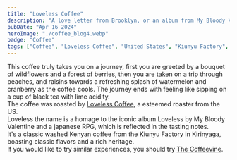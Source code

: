 ```yaml
---
title: "Loveless Coffee"
description: "A love letter from Brooklyn, or an album from My Bloody Valentine "
pubDate: "Apr 16 2024"
heroImage: "./coffee_blog4.webp"
badge: "Coffee"
tags: ["Coffee", "Loveless Coffee", "United States", "Kiunyu Factory", "Wildflowers", "Berries", "Peach", "Raisin", "Watermelon", "Cranberry", "Lime", "Black Tea"]
---
```


This coffee truly takes you on a journey, first you are greeted by a bouquet of wildflowers and a forest of berries, then you are taken
on a trip through peaches, and raisins towards a refreshing splash of watermelon and cranberry as the coffee cools.
The journey ends with feeling like sipping on a cup of black tea with lime acidity.
<br />
The coffee was roasted by [Loveless Coffee](https://lovelesscoffees.coffee/), a esteemed roaster from the US.
<br />
Loveless the name is a homage to the iconic album Loveless by My Bloody Valentine and a japanese RPG, which is reflected in the tasting notes.
<br />
It's a classic washed Kenyan coffee from the Kiunyu Factory in Kirinyaga, boasting classic flavors and a rich heritage.
<br />
If you would like to try similar experiences, you should try [The Coffeevine](https://thecoffeevine.com/).
